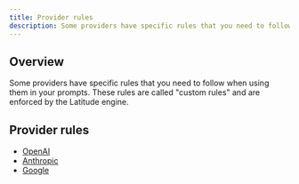 ```yaml
---
title: Provider rules
description: Some providers have specific rules that you need to follow when using them in your prompts.
---
```


## Overview

Some providers have specific rules that you need to follow when using them in your prompts. These rules are called "custom rules" and are enforced by the Latitude engine.

## Provider rules
- [OpenAI](/guides/prompt-manager/provider-rules/openai)
- [Anthropic](/guides/prompt-manager/provider-rules/anthropic)
- [Google](/guides/prompt-manager/provider-rules/google)
